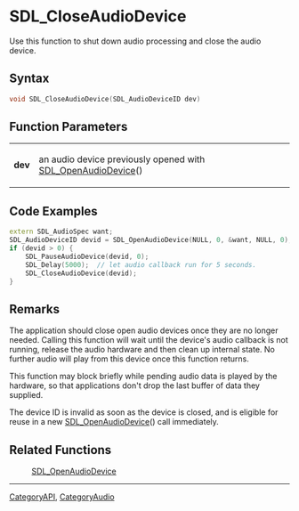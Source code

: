 = SDL_CloseAudioDevice =
Use this function to shut down audio processing and close the audio device.


== Syntax ==
<syntaxhighlight lang='c++'>
void SDL_CloseAudioDevice(SDL_AudioDeviceID dev)
</syntaxhighlight>

== Function Parameters ==
{|
|'''dev'''
|an audio device previously opened with [[SDL_OpenAudioDevice]]()
|}

== Code Examples ==
<syntaxhighlight lang='c++'>
extern SDL_AudioSpec want;
SDL_AudioDeviceID devid = SDL_OpenAudioDevice(NULL, 0, &want, NULL, 0);
if (devid > 0) {
    SDL_PauseAudioDevice(devid, 0);
    SDL_Delay(5000);  // let audio callback run for 5 seconds.
    SDL_CloseAudioDevice(devid);
}
</syntaxhighlight>

== Remarks ==
The application should close open audio devices once they are no longer needed. Calling this function will wait until the device's audio callback is not running, release the audio hardware and then clean up internal state. No further audio will play from this device once this function returns.

This function may block briefly while pending audio data is played by the hardware, so that applications don't drop the last buffer of data they supplied.

The device ID is invalid as soon as the device is closed, and is eligible for reuse in a new [[SDL_OpenAudioDevice]]() call immediately.

== Related Functions ==
:[[SDL_OpenAudioDevice]]

----
[[CategoryAPI]], [[CategoryAudio]]
